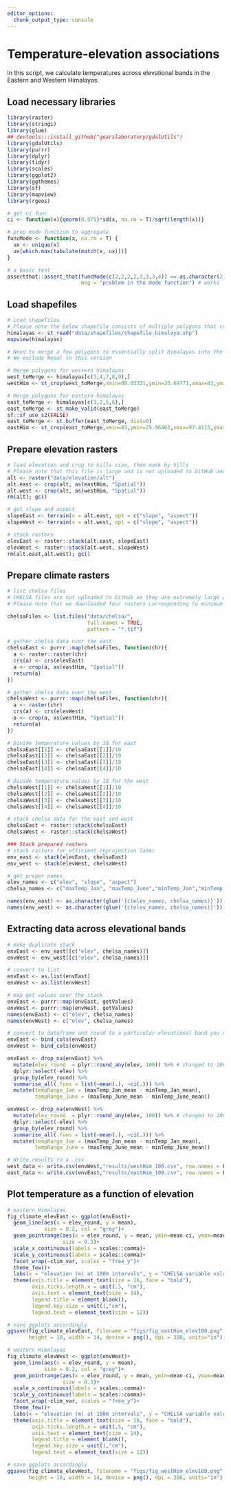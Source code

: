 ```yaml
---
editor_options: 
  chunk_output_type: console
---
```


# Temperature-elevation associations  

In this script, we calculate temperatures across elevational bands in the Eastern and Western Himalayas.  

## Load necessary libraries
```r
library(raster)
library(stringi)
library(glue)
## devtools:::install_github("gearslaboratory/gdalUtils")
library(gdalUtils)
library(purrr)
library(dplyr)
library(tidyr)
library(scales)
library(ggplot2)
library(ggthemes)
library(sf)
library(mapview)
library(rgeos)

# get ci func
ci <- function(x){qnorm(0.975)*sd(x, na.rm = T)/sqrt(length(x))}

# prep mode function to aggregate
funcMode <- function(x, na.rm = T) {
  ux <- unique(x)
  ux[which.max(tabulate(match(x, ux)))]
}

# a basic test
assertthat::assert_that(funcMode(c(2,2,2,2,3,3,3,4)) == as.character(2), 
                        msg = "problem in the mode function") # works
```

## Load shapefiles
```r
# Load shapefiles
# Please note the below shapefile consists of multiple polygons that combines the east and west
himalayas <- st_read("data/shapefiles/shapefile_himalaya.shp")
mapview(himalayas)

# Need to merge a few polygons to essentially split himalayas into the west and the east
# We exclude Nepal in this version

# Merge polygons for western himalayas
west_toMerge <- himalayas[c(3,4,7,8,9),]
westHim <- st_crop(west_toMerge,xmin=68.03321,ymin=23.69771,xmax=83,ymax=37.07761)

# Merge polygons for eastern himalayas
east_toMerge <- himalayas[c(1,2,5,6),]
east_toMerge <- st_make_valid(east_toMerge)
sf::sf_use_s2(FALSE)
east_toMerge <- st_buffer(east_toMerge, dist=0)
eastHim <- st_crop(east_toMerge,xmin=83,ymin=25.96462,xmax=97.4115,ymax=30.44728)
```

## Prepare elevation rasters
```r
# load elevation and crop to hills size, then mask by hills
# Please note that this file is large and is not uploaded to GitHub and can be downloaded from SRTM (Farr et al. 2007)
alt <- raster("data/elevation/alt")
alt.east <- crop(alt, as(eastHim, "Spatial"))
alt.west <- crop(alt, as(westHim, "Spatial"))
rm(alt); gc()

# get slope and aspect
slopeEast <- terrain(x = alt.east, opt = c("slope", "aspect"))
slopeWest <- terrain(x = alt.west, opt = c("slope", "aspect"))

# stack rasters
elevEast <- raster::stack(alt.east, slopeEast)
elevWest <- raster::stack(alt.west, slopeWest)
rm(alt.east,alt.west); gc()
```

## Prepare climate rasters
```r
# list chelsa files
# CHELSA files are not uploaded to GitHub as they are extremely large and can be downloaded from https://chelsa-climate.org/
# Please note that we downloaded four rasters corresponding to minimum and maximum temperatures for the months of January and June

chelsaFiles <- list.files("data/chelsa/", 
                          full.names = TRUE, 
                          pattern = "*.tif")

# gather chelsa data over the east
chelsaEast <- purrr::map(chelsaFiles, function(chr){
  a <- raster::raster(chr)
  crs(a) <- crs(elevEast)
  a <- crop(a, as(eastHim, "Spatial"))
  return(a)
})

# gather chelsa data over the west
chelsaWest <- purrr::map(chelsaFiles, function(chr){
  a <- raster(chr)
  crs(a) <- crs(elevWest)
  a <- crop(a, as(westHim, "Spatial"))
  return(a)
})

# Divide temperature values by 10 for east
chelsaEast[[1]] <- chelsaEast[[1]]/10
chelsaEast[[2]] <- chelsaEast[[2]]/10
chelsaEast[[3]] <- chelsaEast[[3]]/10
chelsaEast[[4]] <- chelsaEast[[4]]/10

# Divide temperature values by 10 for the west
chelsaWest[[1]] <- chelsaWest[[1]]/10
chelsaWest[[2]] <- chelsaWest[[2]]/10
chelsaWest[[3]] <- chelsaWest[[3]]/10
chelsaWest[[4]] <- chelsaWest[[4]]/10

# stack chelsa data for the east and west
chelsaEast <- raster::stack(chelsaEast)
chelsaWest <- raster::stack(chelsaWest)

### Stack prepared rasters
# stack rasters for efficient reprojection later
env_east <- stack(elevEast, chelsaEast)
env_west <- stack(elevWest, chelsaWest)

# get proper names
elev_names <- c("elev", "slope", "aspect")
chelsa_names <- c("maxTemp_Jan", "maxTemp_June","minTemp_Jan","minTemp_June")

names(env_east) <- as.character(glue('{c(elev_names, chelsa_names)}'))
names(env_west) <- as.character(glue('{c(elev_names, chelsa_names)}'))
```

## Extracting data across elevational bands
```r
# make duplicate stack
envEast <- env_east[[c("elev", chelsa_names)]]
envWest <- env_west[[c("elev", chelsa_names)]]

# convert to list
envEast <- as.list(envEast)
envWest <- as.list(envWest)

# map get values over the stack
envEast <- purrr::map(envEast, getValues)
envWest <- purrr::map(envWest, getValues)
names(envEast) <- c("elev", chelsa_names)
names(envWest) <- c("elev", chelsa_names)

# convert to dataframe and round to a particular elevational band you need
envEast <- bind_cols(envEast)
envWest <- bind_cols(envWest)

envEast <- drop_na(envEast) %>% 
  mutate(elev_round  = plyr::round_any(elev, 100)) %>% # changed to 100 m intervals 
  dplyr::select(-elev) %>% 
  group_by(elev_round) %>% 
  summarise_all(.funs = list(~mean(.), ~ci(.))) %>%
  mutate(tempRange_Jan = (maxTemp_Jan_mean - minTemp_Jan_mean),
         tempRange_June = (maxTemp_June_mean - minTemp_June_mean))

envWest <- drop_na(envWest) %>% 
  mutate(elev_round  = plyr::round_any(elev, 100)) %>% # changed to 100 m intervals 
  dplyr::select(-elev) %>% 
  group_by(elev_round) %>% 
  summarise_all(.funs = list(~mean(.), ~ci(.))) %>%
  mutate(tempRange_Jan = (maxTemp_Jan_mean - minTemp_Jan_mean),
         tempRange_June = (maxTemp_June_mean - minTemp_June_mean))

# Write results to a .csv
west_data <- write.csv(envWest,"results/westHim_100.csv", row.names = F)
east_data <- write.csv(envEast,"results/eastHim_100.csv", row.names = F)
```

## Plot temperature as a function of elevation
```r
# eastern Himalayas
fig_climate_elevEast <- ggplot(envEast)+
  geom_line(aes(x = elev_round, y = mean),
            size = 0.2, col = "grey")+
  geom_pointrange(aes(x = elev_round, y = mean, ymin=mean-ci, ymax=mean+ci),
                  size = 0.3)+
  scale_x_continuous(labels = scales::comma)+
  scale_y_continuous(labels = scales::comma)+
  facet_wrap(~clim_var, scales = "free_y")+
  theme_few()+
  labs(x = "elevation (m) at 100m intervals", y = "CHELSA variable value")+
  theme(axis.title = element_text(size = 16, face = "bold"), 
        axis.ticks.length.x = unit(.5, "cm"),
        axis.text = element_text(size = 14),
        legend.title = element_blank(),
        legend.key.size = unit(1,"cm"),
        legend.text = element_text(size = 12))

# save ggplots accordingly
ggsave(fig_climate_elevEast, filename = "figs/fig_eastHim_elev100.png", 
       height = 10, width = 14, device = png(), dpi = 300, units="in"); dev.off()

# western Himalayas
fig_climate_elevWest <- ggplot(envWest)+
  geom_line(aes(x = elev_round, y = mean),
            size = 0.2, col = "grey")+
  geom_pointrange(aes(x = elev_round, y = mean, ymin=mean-ci, ymax=mean+ci),
                  size = 0.3)+
  scale_x_continuous(labels = scales::comma)+
  scale_y_continuous(labels = scales::comma)+
  facet_wrap(~clim_var, scales = "free_y")+
  theme_few()+
  labs(x = "elevation (m) at 100m intervals", y = "CHELSA variable value")+
  theme(axis.title = element_text(size = 16, face = "bold"), 
        axis.ticks.length.x = unit(.5, "cm"),
        axis.text = element_text(size = 14),
        legend.title = element_blank(),
        legend.key.size = unit(1,"cm"),
        legend.text = element_text(size = 12))

# save ggplots accordingly
ggsave(fig_climate_elevWest, filename = "figs/fig_westHim_elev100.png", 
       height = 10, width = 14, device = png(), dpi = 300, units="in"); dev.off()
```
